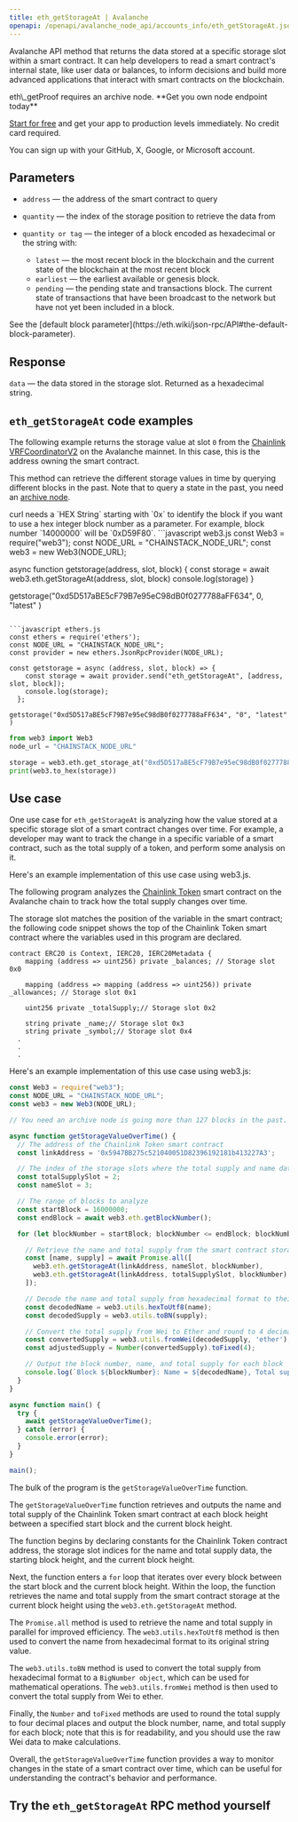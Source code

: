 ---
title: eth_getStorageAt | Avalanche
openapi: /openapi/avalanche_node_api/accounts_info/eth_getStorageAt.json POST /8763cb5a211e1d4345acd51bde484c00/ext/bc/C/rpc
---

Avalanche API method that returns the data stored at a specific storage slot within a smart contract. It can help developers to read a smart contract's internal state, like user data or balances, to inform decisions and build more advanced applications that interact with smart contracts on the blockchain.

<Note>
eth\_getProof requires an archive node.
</Note>

<Check>
**Get you own node endpoint today**

[Start for free](https://console.chainstack.com/) and get your app to production levels immediately. No credit card required.

You can sign up with your GitHub, X, Google, or Microsoft account.
</Check>


## Parameters

* `address` — the address of the smart contract to query
* `quantity` — the index of the storage position to retrieve the data from
* `quantity or tag` — the integer of a block encoded as hexadecimal or the string with:

  + `latest` — the most recent block in the blockchain and the current state of the blockchain at the most recent block
  + `earliest` — the earliest available or genesis block.
  + `pending` — the pending state and transactions block. The current state of transactions that have been broadcast to the network but have not yet been included in a block.

<Note>
See the [default block parameter](https://eth.wiki/json-rpc/API#the-default-block-parameter).
</Note>


## Response

`data` — the data stored in the storage slot. Returned as a hexadecimal string.

## `eth_getStorageAt` code examples

The following example returns the storage value at slot `0` from the [Chainlink VRFCoordinatorV2](https://snowtrace.io/address/0xd5D517aBE5cF79B7e95eC98dB0f0277788aFF634#readContract) on the Avalanche mainnet. In this case, this is the address owning the smart contract.

This method can retrieve the different storage values in time by querying different blocks in the past. Note that to query a state in the past, you need an [archive node](https://chainstack.com/evm-nodes-a-dive-into-the-full-vs-archive-mode).

<Note>
curl needs a `HEX String` starting with `0x` to identify the block if you want to use a hex integer block number as a parameter.  
For example, block number `14000000` will be `0xD59F80`.
</Note>

<CodeGroup>
```javascript web3.js
const Web3 = require("web3");
const NODE_URL = "CHAINSTACK_NODE_URL";
const web3 = new Web3(NODE_URL);

async function getstorage(address, slot, block) {
  const storage = await web3.eth.getStorageAt(address, slot, block)
  console.log(storage)
 }
 
 getstorage("0xd5D517aBE5cF79B7e95eC98dB0f0277788aFF634", 0, "latest" )
```

```javascript ethers.js
const ethers = require('ethers');
const NODE_URL = "CHAINSTACK_NODE_URL";
const provider = new ethers.JsonRpcProvider(NODE_URL);

const getstorage = async (address, slot, block) => {
    const storage = await provider.send("eth_getStorageAt", [address, slot, block]);
    console.log(storage);
  };

getstorage("0xd5D517aBE5cF79B7e95eC98dB0f0277788aFF634", "0", "latest" )
```

```python web3.py
from web3 import Web3  
node_url = "CHAINSTACK_NODE_URL" 

storage = web3.eth.get_storage_at("0xd5D517aBE5cF79B7e95eC98dB0f0277788aFF634", 0, "latest")
print(web3.to_hex(storage))
```
</CodeGroup>


## Use case

One use case for `eth_getStorageAt` is analyzing how the value stored at a specific storage slot of a smart contract changes over time. For example, a developer may want to track the change in a specific variable of a smart contract, such as the total supply of a token, and perform some analysis on it.

Here's an example implementation of this use case using web3.js.

The following program analyzes the [Chainlink Token](https://snowtrace.io/token/0x5947bb275c521040051d82396192181b413227a3#code) smart contract on the Avalanche chain to track how the total supply changes over time.

The storage slot matches the position of the variable in the smart contract; the following code snippet shows the top of the Chainlink Token smart contract where the variables used in this program are declared.

```sol ERC20.sol
contract ERC20 is Context, IERC20, IERC20Metadata {
    mapping (address => uint256) private _balances; // Storage slot 0x0

    mapping (address => mapping (address => uint256)) private _allowances; // Storage slot 0x1

    uint256 private _totalSupply;// Storage slot 0x2

    string private _name;// Storage slot 0x3
    string private _symbol;// Storage slot 0x4
  .
  .
  .
```


Here's an example implementation of this use case using web3.js:

```javascript index.js
const Web3 = require("web3");
const NODE_URL = "CHAINSTACK_NODE_URL";
const web3 = new Web3(NODE_URL);

// You need an archive node is going more than 127 blocks in the past.

async function getStorageValueOverTime() {
  // The address of the Chainlink Token smart contract
  const linkAddress = '0x5947BB275c521040051D82396192181b413227A3';

  // The index of the storage slots where the total supply and name data are stored
  const totalSupplySlot = 2;
  const nameSlot = 3;

  // The range of blocks to analyze
  const startBlock = 16000000;
  const endBlock = await web3.eth.getBlockNumber();

  for (let blockNumber = startBlock; blockNumber <= endBlock; blockNumber++) {

    // Retrieve the name and total supply from the smart contract storage at each block
    const [name, supply] = await Promise.all([
      web3.eth.getStorageAt(linkAddress, nameSlot, blockNumber),
      web3.eth.getStorageAt(linkAddress, totalSupplySlot, blockNumber)
    ]);

    // Decode the name and total supply from hexadecimal format to their original values
    const decodedName = web3.utils.hexToUtf8(name);
    const decodedSupply = web3.utils.toBN(supply);

    // Convert the total supply from Wei to Ether and round to 4 decimal places
    const convertedSupply = web3.utils.fromWei(decodedSupply, 'ether');
    const adjustedSupply = Number(convertedSupply).toFixed(4);

    // Output the block number, name, and total supply for each block
    console.log(`Block ${blockNumber}: Name = ${decodedName}, Total supply = ${adjustedSupply}`);
  }
}

async function main() {
  try {
    await getStorageValueOverTime();
  } catch (error) {
    console.error(error);
  }
}

main();
```


The bulk of the program is the `getStorageValueOverTime` function.

The `getStorageValueOverTime` function retrieves and outputs the name and total supply of the Chainlink Token smart contract at each block height between a specified start block and the current block height.

The function begins by declaring constants for the Chainlink Token contract address, the storage slot indices for the name and total supply data, the starting block height, and the current block height.

Next, the function enters a `for` loop that iterates over every block between the start block and the current block height. Within the loop, the function retrieves the name and total supply from the smart contract storage at the current block height using the `web3.eth.getStorageAt` method.

The `Promise.all` method is used to retrieve the name and total supply in parallel for improved efficiency. The `web3.utils.hexToUtf8` method is then used to convert the name from hexadecimal format to its original string value.

The `web3.utils.toBN` method is used to convert the total supply from hexadecimal format to a `BigNumber object`, which can be used for mathematical operations. The `web3.utils.fromWei` method is then used to convert the total supply from Wei to ether.

Finally, the `Number` and `toFixed` methods are used to round the total supply to four decimal places and output the block number, name, and total supply for each block; note that this is for readability, and you should use the raw Wei data to make calculations.

Overall, the `getStorageValueOverTime` function provides a way to monitor changes in the state of a smart contract over time, which can be useful for understanding the contract's behavior and performance.

## Try the `eth_getStorageAt` RPC method yourself